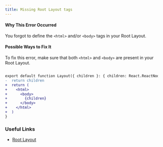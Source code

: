 ```yaml
---
title: Missing Root Layout tags
---
```


#### Why This Error Occurred

You forgot to define the `<html>` and/or `<body>` tags in your Root Layout.

#### Possible Ways to Fix It

To fix this error, make sure that both `<html>` and `<body>` are present in your Root Layout.

```diff filename="app/layout.tsx"

export default function Layout({ children }: { children: React.ReactNode }) {
-  return children
+  return (
+    <html>
+      <body>
+        {children}
+      </body>
+    </html>
+  )
}
```

### Useful Links

- [Root Layout](https://nextjs.org/docs/app/building-your-application/routing/layouts-and-templates#root-layout-required)

